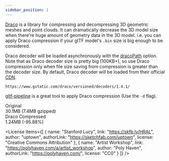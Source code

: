 ```yaml
---
sidebar_position: 1
---
```



[Draco](https://google.github.io/draco/) is a library for compressing and decompressing 3D geometric meshes and point clouds.
It can dramatically decrease the 3D model size when there're huge amount of geometry data in the 3D model.
i.e. you can apply Draco compression if your glTF model's `.bin` size is big enough to be considered.

Draco decoder will be loaded asynchronously with the [dracoPath](/docs/options/model/dracoPath) option.
Note that as Draco decoder size is pretty big (100KB+), so use Draco compression only when file size saving from compression is greater than the decoder size.
By default, Draco decoder will be loaded from their official [CDN](https://www.gstatic.com/draco/versioned/decoders/1.4.1/).

```
https://www.gstatic.com/draco/versioned/decoders/1.4.1/
```

[gltf-pipeline](https://github.com/CesiumGS/gltf-pipeline) is a great tool to apply Draco compression (Use the `-d` flag).

<div className="columns">
  <div className="column">
    <div className="title">Original</div>
    <div className="subtitle">30.1MB (7.4MB gzipped)</div>
    <View3D
      src="/egjs-view3d/model/lucy.glb"
      envmap="/egjs-view3d/texture/artist_workshop_1k.hdr"
      poster="/egjs-view3d/poster/lucy.png"
      clickToLoad
      showExampleCode />
  </div>
  <div className="column">
    <div className="title">Draco Compressed</div>
    <div className="subtitle">1.24MB (-95.88%)</div>
    <View3D
      src="/egjs-view3d/model/draco/lucy.glb"
      envmap="/egjs-view3d/texture/artist_workshop_1k.hdr"
      poster="/egjs-view3d/poster/lucy.png"
      clickToLoad
      showExampleCode />
  </div>
</div>

<License items={[
  {
    name: "Stanford Lucy",
    link: "https://skfb.ly/HRAL",
    author: "uptown",
    authorLink: "https://sketchfab.com/uptown",
    license: "Creative Commons Attribution"
  },
  {
    name: "Artist Workshop",
    link: "https://polyhaven.com/a/artist_workshop",
    author: "Poly Haven",
    authorLink: "https://polyhaven.com/",
    license: "CC0"
  }
]} />
